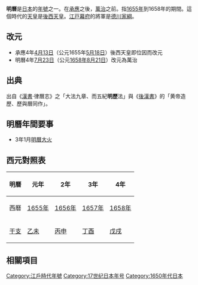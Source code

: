 {{japanese|japanese=明暦|kana=めいれき|romaji=Meireki}}

'''明曆'''是[[日本|日本]]的[[年號|年號]]之一。在[[承應|承應]]之後，[[萬治|萬治]]之前。指[[1655年|1655年]]到1658年的期間。這個時代的[[天皇|天皇]]是[[後西天皇|後西天皇]]。[[江戸幕府|江戸幕府]]的將軍是[[德川家綱|德川家綱]]。

== 改元 ==
*承應4年[[4月13日_(陰曆)|4月13日]]（公元1655年[[5月18日|5月18日]]）後西天皇即位因而改元
*明曆4年[[7月23日_(陰曆)|7月23日]]（公元[[1658年|1658年]][[8月21日|8月21日]]）改元為萬治

== 出典 ==
出自《[[漢書|漢書]]·律曆志》之「大法九章、而五紀'''明歷'''法」與《[[後漢書|後漢書]]》的「黄帝造歷、歷與曆同作」。

== 明曆年間要事 ==
*3年1月[[明曆大火|明曆大火]]

== 西元對照表 ==
{| class="wikitable" cellspacing=0 style="text-align:center"
|- style="background-color:#CCCCCC"
!明曆!!元年!!2年!!3年!!4年
|-
|西曆||[[1655年|1655年]]||[[1656年|1656年]]||[[1657年|1657年]]||[[1658年|1658年]]
|-
|[[干支|干支]]||[[乙未|乙未]]||[[丙申|丙申]]||[[丁酉|丁酉]]||[[戊戌|戊戌]]
|}

== 相關項目 ==
{{年號|[[承應|承應]]|日本年號|[[萬治|萬治]]}}
{{江戶時代年號}}
{{DEFAULTSORT:Meireki}}

[[Category:江戶時代年號|Category:江戶時代年號]]
[[Category:17世纪日本年号|Category:17世纪日本年号]]
[[Category:1650年代日本|Category:1650年代日本]]